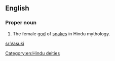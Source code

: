 ==English==

===Proper noun===
{{en-proper noun}}

# The female [[god]] of [[snake]]s in Hindu mythology.

[[Category:en:Hindu deities]]

[[sr:Vasuki]]